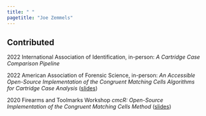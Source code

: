 ```yaml
---
title: " "
pagetitle: "Joe Zemmels"
---
```


<link rel="stylesheet" href="styles.css" type="text/css">
<link rel="stylesheet" href="academicicons/css/academicicons.min.css"/>

## Contributed

2022 International Association of Identification, in-person: *A Cartridge Case Comparison Pipeline*

2022 American Association of Forensic Science, in-person: *An Accessible Open-Source Implementation of the Congruent Matching Cells Algorithms for Cartridge Case Analysis* ([slides](https://github.com/jzemmels/aafs22_slides/blob/main/slides/An%20Accessible%20Open-Source%20Implementation%20of%20the%20Congruent%20Matching%20Cells%20Algorithms%20for%20Cartridge%20Case%20Analysis%20D38.pptx))

2020 Firearms and Toolmarks Workshop *cmcR: Open-Source Implementation of the Congruent Matching Cells Method* ([slides](https://github.com/jzemmels/cmcR_presentation))
